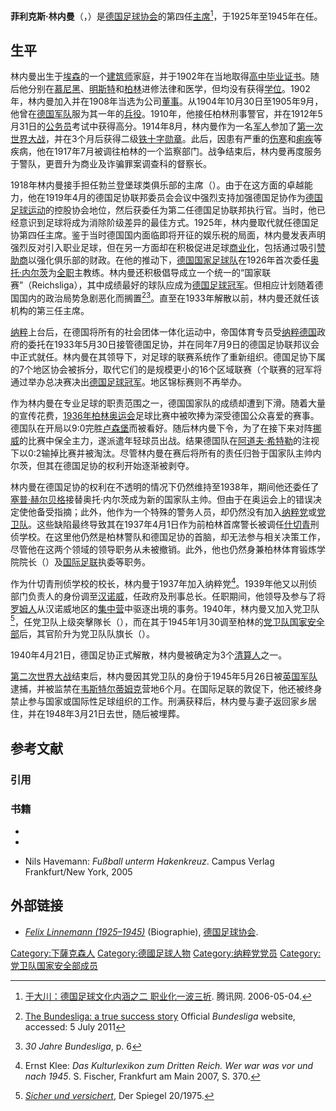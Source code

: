 {{Infobox person
|name        = 菲利克斯·林內曼
|image       = Felix Linnemann photo.jpg
|image_size  = 200px
|caption     = 菲利克斯·林內曼
|birth_date  = 1882年10月20日
|birth_place = {{flag|German Empire}}{{link-de|施泰因霍斯特|Steinhorst (Niedersachsen)}}
|death_date  = 1948年3月21日
|death_place = {{flag|Allied-occupied Germany}}{{link-de|施泰因霍斯特|Steinhorst (Niedersachsen)}}
|occupation  = [[德国足球协会|德国足球协会]]的第四任[[主席|主席]]
}}

'''菲利克斯·林内曼'''（{{lang-de|'''Felix Linnemann'''}}，{{bd|1882年|10月20日|1948年|3月21日|catIdx=Linnemann, Felix}}）是[[德国足球协会|德国足球协会]]的第四任[[主席|主席]]<ref name="4th">{{zh}}[http://sports.qq.com/a/20060504/000123.htm 于大川：德国足球文化内涵之二 职业化一波三折]. 腾讯网. 2006-05-04.</ref>，于1925年至1945年在任。

==生平==
林内曼出生于[[埃森|埃森]]的一个[[建筑师|建筑师]]家庭，并于1902年在当地取得[[高中|高中]][[毕业证书|毕业证书]]。随后他分别在[[慕尼黑|慕尼黑]]、[[明斯特|明斯特]]和[[柏林|柏林]]进修法律和医学，但均没有获得[[学位|学位]]。1902年，林内曼加入{{link-de|柏林普鲁士体育俱乐部|BFC Preussen}}并在1908年当选为公司[[董事|董事]]。从1904年10月30日至1905年9月，他曾在[[德国军队|德国军队]]服为其一年的[[兵役|兵役]]。1910年，他接任柏林刑事警官，并在1912年5月31日的[[公务员|公务员]]考试中获得高分。1914年8月，林内曼作为一名[[军人|军人]]参加了[[第一次世界大战|第一次世界大战]]，并在3个月后获得二级[[铁十字勋章|铁十字勋章]]。此后，因患有严重的[[伤寒|伤寒]]和[[痢疾|痢疾]]等疾病，他在1917年7月被调往柏林的一个监察部门。战争结束后，林内曼再度服务于警队，更晋升为商业及诈骗罪案调查科的督察长。

1918年林内曼接手担任勃兰登堡球类俱乐部的主席（{{lang|de|Verband Brandenburgischer Ballspielvereine}}）。由于在这方面的卓越能力，他在1919年4月的德国足协联邦委员会会议中强烈支持加强德国足协作为[[德国足球运动|德国足球运动]]的控股协会地位，然后获委任为第二任德国足协联邦执行官。当时，他已经意识到足球将成为消除阶级差异的最佳方式。1925年，林内曼取代{{link-de|戈特弗里德·辛策|Gottfried Hinze}}就任德国足协第四任主席。鉴于当时德国国内面临即将开征的娱乐税的局面，林内曼发表声明强烈反对引入职业足球，但在另一方面却在积极促进足球[[商业化|商业化]]，包括通过吸引[[赞助商|赞助商]]以强化俱乐部的财政。在他的推动下，[[德国国家足球队|德国国家足球队]]在1926年首次委任[[奥托·内尔茨|奥托·内尔茨]]为[[全职|全职]]主教练。林内曼还积极倡导成立一个统一的“国家联赛”（Reichsliga），其中成绩最好的球队应成为[[德国足球冠军|德国足球冠军]]。但相应计划随着德国国内的政治局势急剧恶化而搁置<ref name="Official">{{en}}[http://www.bundesliga.de/en/liga/news/2008/index.php?f=127776.php The Bundesliga: a true success story] {{Wayback|url=http://www.bundesliga.de/en/liga/news/2008/index.php?f=127776.php |date=20110423074449 }} Official ''Bundesliga'' website, accessed: 5 July 2011</ref><ref name="Specialsix" >{{de}}''30 Jahre Bundesliga'', p. 6</ref>。直至{{link-de|帝国体育锻炼委员会|Deutscher Reichsausschuss für Leibesübungen}}在1933年解散以前，林内曼还就任该机构的第三任主席。

[[纳粹|纳粹]]上台后，在德国将所有的社会团体一体化运动中，帝国体育专员{{link-de|汉斯·冯·恰默·翁德·奥斯滕|Hans von Tschammer und Osten}}受[[纳粹德国|纳粹德国]]政府的委托在1933年5月30日接管德国足协，并在同年7月9日的德国足协联邦议会中正式就任。林内曼在其领导下，对足球的联赛系统作了重新组织。德国足协下属的7个地区协会被拆分，取代它们的是规模更小的16个区域联赛（{{lang|de|Gauligen}}个联赛的冠军将通过举办总决赛决出[[德国足球冠军|德国足球冠军]]。地区锦标赛则不再举办。

作为林内曼在专业足球的职责范围之一，德国国家队的成绩却遭到下滑。随着大量的宣传花费，[[1936年奥运会|1936年柏林奥运会]]足球比赛中被吹捧为深受德国公众喜爱的赛事。德国队在开局以9:0完胜[[盧森堡國家足球隊|卢森堡]]而被看好。随后林内曼下令，为了在接下来对阵[[挪威國家足球隊|挪威]]的比赛中保全主力，遂派遣年轻球员出战。结果德国队在[[阿道夫·希特勒|阿道夫·希特勒]]的注视下以0:2输掉比赛并被淘汰。尽管林内曼在赛后将所有的责任归咎于国家队主帅内尔茨，但其在德国足协的权利开始逐渐被剥夺。

林内曼在德国足协的权利在不透明的情况下仍然维持至1938年，期间他还委任了[[塞普·赫尔贝格|塞普·赫尔贝格]]接替奥托·内尔茨成为新的国家队主帅。但由于在奥运会上的错误决定使他备受指摘；此外，他作为一个特殊的警务人员，却仍然没有加入[[纳粹党|纳粹党]]或[[党卫队|党卫队]]。这些缺陷最终导致其在1937年4月1日作为前柏林首席警长被调任[[什切青|什切青]]刑侦学校。在这里他仍然是柏林警队和德国足协的首脑，却无法参与相关决策工作，尽管他在这两个领域的领导职务从未被撤销。此外，他也仍然身兼柏林体育锻炼学院院长（{{lang|de|Berliner Hochschule für Leibesübungen}}）及[[国际足联|国际足联]]执委等职务。

作为什切青刑侦学校的校长，林内曼于1937年加入纳粹党<ref name="Klee370">{{de}}Ernst Klee: ''Das Kulturlexikon zum Dritten Reich. Wer war was vor und nach 1945''. S. Fischer, Frankfurt am Main 2007, S. 370.</ref>。1939年他又以刑侦部门负责人的身份调至[[汉诺威|汉诺威]]，任政府及刑事总长。任职期间，他领导及参与了将[[罗姆人|罗姆人]]从汉诺威地区的[[集中营|集中营]]中驱逐出境的事务。1940年，林内曼又加入党卫队<ref>{{de}}''[http://www.spiegel.de/spiegel/print/d-41521153.html Sicher und versichert]'', Der Spiegel 20/1975.</ref>，任党卫队上级突擊隊长（{{lang|de|SS-Obersturmbannführer}}），而在其于1945年1月30调至柏林的[[党卫队国家安全部|党卫队国家安全部]]后，其官阶升为党卫队队旗长（{{lang|de|SS-Standartenführer}}）。

1940年4月21日，德国足协正式解散，林内曼被确定为3个[[清算人|清算人]]之一。

[[第二次世界大战|第二次世界大战]]结束后，林内曼因其党卫队的身份于1945年5月26日被[[英国军队|英国军队]]逮捕，并被监禁在[[韦斯特尔蒂姆克|韦斯特尔蒂姆克]]营地6个月。在国际足联的敦促下，他还被终身禁止参与国家或国际性足球组织的工作。刑满获释后，林内曼与妻子返回家乡{{link-de|施泰因霍斯特|Steinhorst}}居住，并在1948年3月21日去世，随后被埋葬。

== 参考文献 ==
=== 引用 ===
{{Reflist}}

=== 书籍 ===
* {{de}}{{cite book|author=Hubert Dwertmann|title=Sportler – Funktionäre – Beteiligte am Massenmord: das Beispiel des DFB-Präsidenten Felix Linnemann|work=SportZeiten 5|series=1|publisher=Die Werkstatt|location=Göttingen|year=2005|page=7–46|ISSN=1617-7606}}
* {{de}}{{cite book|author=Dirk Bitzer, Bernd Wilting|title=Stürmen für Deutschland: Die Geschichte des deutschen Fussballs von 1933 bis 1954|publisher=Campus|location=Frankfurt, New York|year=2003|ISBN=9783593371917}}
* {{de}}Nils Havemann: ''Fußball unterm Hakenkreuz''. Campus Verlag Frankfurt/New York, 2005

== 外部链接 ==
* {{de}}''[https://web.archive.org/web/20130706132527/http://www.dfb.de/index.php?id=11008 Felix Linnemann (1925–1945)]'' (Biographie), [[德国足球协会|德国足球协会]].

{{Authority control}}
{{DEFAULTSORT:Linnemann, Felix}}

[[Category:下薩克森人|Category:下薩克森人]]
[[Category:德國足球人物|Category:德國足球人物]]
[[Category:纳粹党党员|Category:纳粹党党员]]
[[Category:党卫队国家安全部成员|Category:党卫队国家安全部成员]]